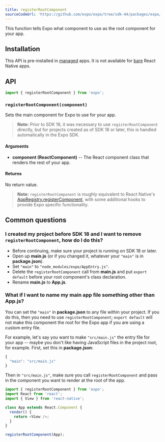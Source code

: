 ```yaml
---
title: registerRootComponent
sourceCodeUrl: 'https://github.com/expo/expo/tree/sdk-44/packages/expo/src/launch'
---
```



This function tells Expo what component to use as the root component for your app.

<PlatformsSection android emulator ios simulator web />

## Installation

This API is pre-installed in [managed](../../../introduction/managed-vs-bare.mdx#managed-workflow) apps. It is not available for [bare](../../../introduction/managed-vs-bare.mdx#bare-workflow) React Native apps.

## API

```js
import { registerRootComponent } from 'expo';
```

### `registerRootComponent(component)`

Sets the main component for Expo to use for your app.

> **Note:** Prior to SDK 18, it was necessary to use `registerRootComponent` directly, but for projects created as of SDK 18 or later, this is handled automatically in the Expo SDK.

#### Arguments

- **component (ReactComponent)** -- The React component class that renders the rest of your app.

#### Returns

No return value.

> **Note:** `registerRootComponent` is roughly equivalent to React Native's [AppRegistry.registerComponent](https://reactnative.dev/docs/appregistry.html), with some additional hooks to provide Expo specific functionality.

## Common questions

### I created my project before SDK 18 and I want to remove `registerRootComponent`, how do I do this?

- Before continuing, make sure your project is running on SDK 18 or later.
- Open up **main.js** (or if you changed it, whatever your `"main"` is in **package.json**).
- Set `"main"` to `"node_modules/expo/AppEntry.js"`.
- Delete the `registerRootComponent` call from **main.js** and put `export default` before your root component's class declaration.
- Rename **main.js** to **App.js**.

### What if I want to name my main app file something other than App.js?

You can set the `"main"` in **package.json** to any file within your
project. If you do this, then you need to use `registerRootComponent`;
`export default` will not make this component the root for the Expo app
if you are using a custom entry file.

For example, let's say you want to make `"src/main.js"` the entry file
for your app -- maybe you don't like having JavaScript files in the
project root, for example. First, set this in **package.json**:

```javascript
{
  "main": "src/main.js"
}
```

Then in `"src/main.js"`, make sure you call `registerRootComponent` and
pass in the component you want to render at the root of the app.

```javascript
import { registerRootComponent } from 'expo';
import React from 'react';
import { View } from 'react-native';

class App extends React.Component {
  render() {
    return <View />;
  }
}

registerRootComponent(App);
```
